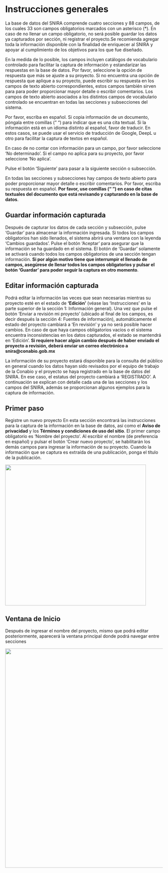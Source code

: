 # Instrucciones generales

La base de datos del SNIRA comprende cuatro secciones y 88 campos, de los cuales 33 son campos obligatorios marcados con un asterisco (*). En caso de no llenar un campo obligatorio, no será posible guardar los datos ya capturados por sección, ni registrar el proyecto.Se recomienda agregar toda la información disponible con la finalidad de enriquecer al SNIRA y apoyar al cumplimiento de los objetivos para los que fue diseñado. 

En la medida de lo posible, los campos incluyen catálogos de vocabulario controlado para facilitar la captura de información y estandarizar las respuestas en la base de datos. Por favor, seleccione la opción de respuesta que más se ajuste a su proyecto.
Si no encuentra una opción de respuesta que aplique a su proyecto, puede escribir su respuesta en los campos de texto abierto correspondientes, estos campos también sirven para para poder proporcionar mayor detalle o escribir comentarios. Los campos de texto abierto asociados a los distintos campos de vocabulario controlado se encuentran en todas las secciones y subsecciones del sistema.

Por favor, escriba en español. Si copia información de un documento, póngala entre comillas (" ") para indicar que es una cita textual. Si la información está en un idioma distinto al español, favor de traducir. En estos casos, se puede usar el servicio de traducción de Google, DeepL u otro para facilitar la captura de textos en español.

En caso de no contar con información para un campo, por favor seleccione ‘No determinado’. Si el campo no aplica para su proyecto, por favor seleccione ‘No aplica’.

Pulse el botón ‘Siguiente’ para pasar a la siguiente sección o subsección. 

En todas las secciones y subsecciones hay campos de texto abierto para poder proporcionar mayor detalle o escribir comentarios. Por favor, escriba su respuesta en español. **Por favor, use comillas (“ ”) en caso de citas textuales del documento que está revisando y capturando en la base de datos**.

## Guardar información capturada
Después de capturar los datos de cada sección y subsección, pulse ‘Guardar’ para almacenar la información ingresada. Si todos los campos obligatorios han sido llenados, el sistema abrirá una ventana con la leyenda 'Cambios guardados'. Pulse el botón ‘Aceptar’ para asegurar que la información se ha guardado en el sistema. El botón de ‘Guardar’ solamente se activará cuando todos los campos obligatorios de una sección tengan información. **Si por algún motivo tiene que interrumpir el llenado de campos, asegúrese de llenar todos los campos obligatorios y pulsar el botón ‘Guardar’ para poder seguir la captura en otro momento**.

## Editar información capturada
Podrá editar la información las veces que sean necesarias mientras su proyecto esté en el estado de  **‘Edición’** (véase las ‘Instrucciones’ en la parte superior de la sección 1: Información general). Una vez que pulse el botón ‘Enviar a revisión mi proyecto’ (ubicado al final de los campos, es decir después la sección 4: Fuentes de información), automáticamente el estado del proyecto cambiará a ‘En revisión’ y ya no será posible hacer cambios. En caso de  que haya campos obligatorios vacíos o el sistema encuentra inconsistencias en los datos capturados, el estado se mantendrá en ‘Edición’. **Si requiere hacer algún cambio después de haber enviado el proyecto a revisión, deberá enviar un correo electrónico a snira@conabio.gob.mx**


La información de su proyecto estará disponible para la consulta del público en general cuando los datos hayan sido revisados por el  equipo de trabajo de la Conabio y el proyecto se haya registrado en la base de datos del SNIRA. En ese caso, el estatus del proyecto cambiará a ‘REGISTRADO’.
A continuación se explican con detalle cada una de las secciones y los campos del SNIRA, además se proporcionan algunos ejemplos para la captura de información. 

## Primer paso
Registre un nuevo proyecto
En esta sección encontrará las instrucciones para la captura de la información en la base de datos, así como el **Aviso de privacidad** y los **Términos y condiciones de uso del sitio**.
El primer campo obligatorio es ‘Nombre del proyecto’. Al escribir el nombre (de preferencia en español) y pulsar el botón ‘Crear nuevo proyecto’, se habilitarán los demás campos para ingresar la información de su proyecto. Cuando la información que se captura es extraída de una publicación, ponga el título de la publicación.

![](C:/Users/angmartinez/Documents/SNIRA/ManualUsuarioBueno/M_Usuarias/images/NuevoProyecto.png){width="450"}

## Ventana de Inicio

Después de ingresar el nombre del proyecto, mismo que podrá editar posteriormente, aparecerá la ventana principal donde podrá navegar entre secciones

![](C:/Users/angmartinez/Documents/SNIRA/ManualUsuarioBueno/M_Usuarias/images/01_Inicio.png){width="700"}
